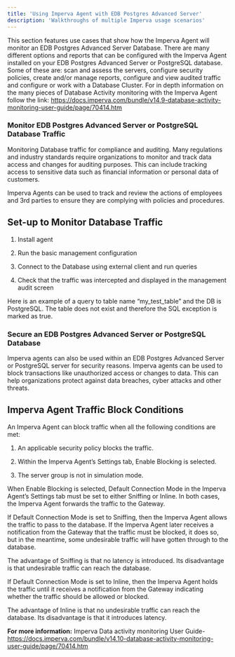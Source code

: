 ```yaml
---
title: 'Using Imperva Agent with EDB Postgres Advanced Server'
description: 'Walkthroughs of multiple Imperva usage scenarios'
---
```


This section features use cases that show how the Imperva Agent will monitor an EDB Postgres Advanced Server Database.  There are many different options and reports that can be configured with the Imperva Agent installed on your EDB Postgres Advanced Server or PostgreSQL database.  Some of these are: scan and assess the servers, configure security policies, create and/or manage reports, configure and view audited traffic and configure or work with a Database Cluster.   For in depth information on the many pieces of Database Activity monitoring with the Imperva Agent follow the link: https://docs.imperva.com/bundle/v14.9-database-activity-monitoring-user-guide/page/70414.htm 

### Monitor EDB Postgres Advanced Server or PostgreSQL Database Traffic

Monitoring Database traffic for compliance and auditing. Many regulations and industry standards require organizations to monitor and track data access and changes for auditing purposes. This can include tracking access to sensitive data such as financial information or personal data of customers.

Imperva Agents can be used to track and review the actions of employees and 3rd parties to ensure they are complying with policies and procedures.

## Set-up to Monitor Database Traffic

1. Install agent

2. Run the basic management configuration 

3. Connect to the Database using external client and run queries

4. Check that the traffic was intercepted and displayed in the management audit screen

Here is an example of a query to table name “my_test_table” and the DB is PostgreSQL. The table does not exist and therefore the SQL exception is marked as true.

### Secure an EDB Postgres Advanced Server or PostgreSQL Database

Imperva agents can also be used within an EDB Postgres Advanced Server or PostgreSQL server for security reasons.  Imperva agents can be used to block transactions like unauthorized access or changes to data. This can help organizations protect against data breaches, cyber attacks and other threats.

## Imperva Agent Traffic Block Conditions

An Imperva Agent can block traffic when all the following conditions are met:

1. An applicable security policy blocks the traffic.

2. Within the Imperva Agent’s Settings tab, Enable Blocking is selected.

3. The server group is not in simulation mode.

When Enable Blocking is selected, Default Connection Mode in the Imperva Agent’s Settings tab must be set to either Sniffing or Inline. In both cases, the Imperva Agent forwards the traffic to the Gateway.

If Default Connection Mode is set to Sniffing, then the Imperva Agent allows the traffic to pass to the database. If the Imperva Agent later receives a notification from the Gateway that the traffic must be blocked, it does so, but in the meantime, some undesirable traffic will have gotten through to the database.

The advantage of Sniffing is that no latency is introduced. Its disadvantage is that undesirable traffic can reach the database.

If Default Connection Mode is set to Inline, then the Imperva Agent holds the traffic until it receives a notification from the Gateway indicating whether the traffic should be allowed or blocked.

The advantage of Inline is that no undesirable traffic can reach the database. Its disadvantage is that it introduces latency.

**For more information:** Imperva Data activity monitoring User Guide- https://docs.imperva.com/bundle/v14.10-database-activity-monitoring-user-guide/page/70414.htm

